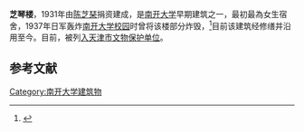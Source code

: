 '''芝琴楼'''，1931年由[[陈芝琹|陈芝琹]]捐资建成，是[[南开大学|南开大学]]早期建筑之一，最初最為女生宿舍，1937年日军轰炸[[南开大学校园|南开大学校园]]时曾将该楼部分炸毁，<ref>{{cite book|editor1= 聞黎明 |title= 抗戰風雲中的國立西南聯合大學
|url= https://books.google.com.tw/books?id=AeL317PuJ0MC&pg=PA9&dq=芝琴樓&hl=zh-TW&sa=X&ved=2ahUKEwiZiIXNnrPtAhVwyIsBHTwICagQ6AEwAnoECAYQAg#v=onepage&q=芝琴樓&f=false |date=2008年|publisher= 秀威出版 |isbn= 9789862215869 |page=9}}</ref>目前该建筑经修缮并沿用至今。目前，被列[[入天津市文物保护单位|入天津市文物保护单位]]。

==参考文献==
{{reflist}}

{{南开大学}}
{{中国近代大学建筑}}
[[Category:南开大学建筑物|Category:南开大学建筑物]]
{{tianjin-stub}}